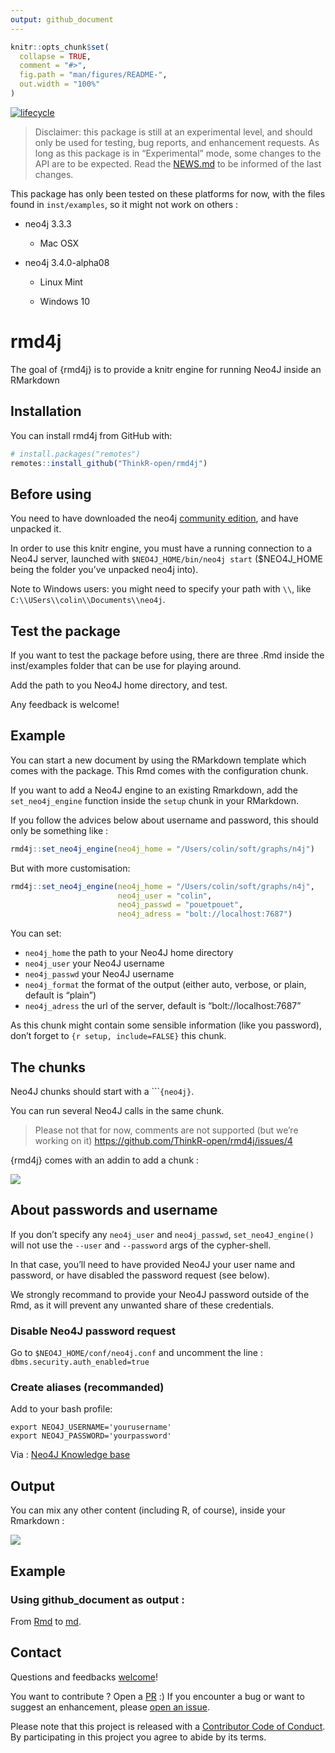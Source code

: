 ```yaml
---
output: github_document
---
```


<!-- README.md is generated from README.Rmd. Please edit that file -->

```r
knitr::opts_chunk$set(
  collapse = TRUE,
  comment = "#>",
  fig.path = "man/figures/README-",
  out.width = "100%"
)
```

[![lifecycle](https://img.shields.io/badge/lifecycle-experimental-orange.svg)](https://www.tidyverse.org/lifecycle/#experimental)

> Disclaimer: this package is still at an experimental level, and should only be used for testing, bug reports, and enhancement requests. As long as this package is in "Experimental" mode, some changes to the API are to be expected. Read the [NEWS.md](NEWS.md) to be informed of the last changes.

This package has only been tested on these platforms for now, with the files found in `inst/examples`, so it might not work on others : 

- neo4j 3.3.3

  + Mac OSX

- neo4j 3.4.0-alpha08

  + Linux Mint

  + Windows 10

# rmd4j

The goal of {rmd4j} is to provide a knitr engine for running Neo4J inside an RMarkdown

## Installation

You can install rmd4j from GitHub with:

```r
# install.packages("remotes")
remotes::install_github("ThinkR-open/rmd4j")
```

## Before using 

You need to have downloaded the neo4j [community edition](https://neo4j.com/download/other-releases/), and have unpacked it. 

In order to use this knitr engine, you must have a running connection to a Neo4J server, launched with `$NEO4J_HOME/bin/neo4j start` ($NEO4J_HOME being the folder you've unpacked neo4j into).

Note to Windows users: you might need to specify your path with `\\`, like `C:\\USers\\colin\\Documents\\neo4j`.

## Test the package

If you want to test the package before using, there are three .Rmd inside the inst/examples folder that can be use for playing around.

Add the path to you Neo4J home directory, and test. 

Any feedback is welcome!

## Example

You can start a new document by using the RMarkdown template which comes with the package. This Rmd comes with the configuration chunk. 

If you want to add a Neo4J engine to an existing Rmarkdown, add the `set_neo4j_engine` function inside the `setup` chunk in your RMarkdown. 

If you follow the advices below about username and password, this should only be something like : 

```r
rmd4j::set_neo4j_engine(neo4j_home = "/Users/colin/soft/graphs/n4j")
```

But with more customisation:

```r
rmd4j::set_neo4j_engine(neo4j_home = "/Users/colin/soft/graphs/n4j", 
                        neo4j_user = "colin", 
                        neo4j_passwd = "pouetpouet", 
                        neo4j_adress = "bolt://localhost:7687")
```

You can set: 

+ `neo4j_home` the path to your Neo4J home directory
+ `neo4j_user` your Neo4J username
+ `neo4j_passwd` your Neo4J username
+ `neo4j_format` the format of the output (either auto, verbose, or plain, default is "plain")
+ `neo4j_adress` the url of the server, default is "bolt://localhost:7687"

As this chunk might contain some sensible information (like you password), don't forget to `{r setup, include=FALSE}` this chunk. 

## The chunks 

Neo4J chunks should start with a ````{neo4j}`. 

You can run several Neo4J calls in the same chunk. 

> Please not that for now, comments are not supported (but we're working on it) <https://github.com/ThinkR-open/rmd4j/issues/4> 

{rmd4j} comes with an addin to add a chunk : 

![](READMEfig/rmd4jaddin.png)

## About passwords and username

If you don't specify any `neo4j_user` and `neo4j_passwd`, `set_neo4J_engine()` will not use the `--user` and `--password` args of the cypher-shell. 

In that case, you'll need to have provided Neo4J your user name and password, or have disabled the password request (see below). 

We strongly recommand to provide your Neo4J password outside of the Rmd, as it will prevent any unwanted share of these credentials. 

### Disable Neo4J password request 

Go to `$NEO4J_HOME/conf/neo4j.conf` and uncomment the line : `dbms.security.auth_enabled=true`


### Create aliases (recommanded)

Add to your bash profile: 

```
export NEO4J_USERNAME='yourusername'
export NEO4J_PASSWORD='yourpassword'
```

Via : [Neo4J Knowledge base](https://neo4j.com/developer/kb/how-do-i-authenticate-with-cypher-shell-without-specifying-the-username-and-password-on-the-command-line/)

## Output 

You can mix any other content (including R, of course), inside your Rmarkdown : 

![](READMEfig/rmd4j.png)

## Example 

### Using github_document as output : 

From [Rmd](https://github.com/ColinFay/neo4Jplayground/blob/master/colintracks.Rmd) to [md](https://github.com/ColinFay/neo4Jplayground/blob/master/colintracks.md). 

## Contact

Questions and feedbacks [welcome](mailto:colin@thinkr.fr)!

You want to contribute ? Open a [PR](https://github.com/thinkr/rmd4j/pulls) :) If you encounter a bug or want to suggest an enhancement, please [open an issue](https://github.com/thinkr/rmd4j/issues).


  Please note that this project is released with a [Contributor Code of Conduct](CODE_OF_CONDUCT.md).
  By participating in this project you agree to abide by its terms.

